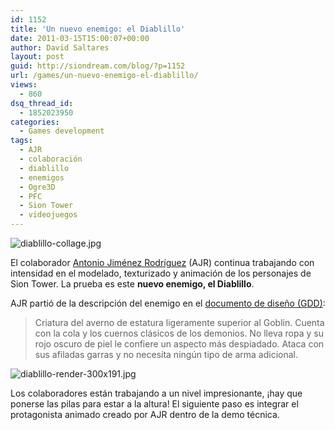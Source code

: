 ```yaml
---
id: 1152
title: 'Un nuevo enemigo: el Diablillo'
date: 2011-03-15T15:00:07+00:00
author: David Saltares
layout: post
guid: http://siondream.com/blog/?p=1152
url: /games/un-nuevo-enemigo-el-diablillo/
views:
  - 860
dsq_thread_id:
  - 1852023950
categories:
  - Games development
tags:
  - AJR
  - colaboración
  - diablillo
  - enemigos
  - Ogre3D
  - PFC
  - Sion Tower
  - videojuegos
---
```


![diablillo-collage.jpg](/img/sion-tower/collage-diablillo.webp)

El colaborador [Antonio Jiménez Rodríguez](http://ajr-portafolio.blogspot.com/) (AJR) continua trabajando con intensidad en el modelado, texturizado y animación de los personajes de Sion Tower. La prueba es este **nuevo enemigo, el Diablillo**.

AJR partió de la descripción del enemigo en el [documento de diseño (GDD)](/proyectos/pfc/sion-tower/primera-version-del-gdd-de-sion-tower/ 'Primera versión del GDD de Sion Tower'):

> Criatura del averno de estatura ligeramente superior al Goblin. Cuenta con la cola y los cuernos clásicos de los demonios. No lleva ropa y su rojo oscuro de piel le confiere un aspecto más despiadado. Ataca con sus afiladas garras y no necesita ningún tipo de arma adicional.

![diablillo-render-300x191.jpg](/img/sion-tower/diablillo.webp)

Los colaboradores están trabajando a un nivel impresionante, ¡hay que ponerse las pilas para estar a la altura! El siguiente paso es integrar el protagonista animado creado por AJR dentro de la demo técnica.
